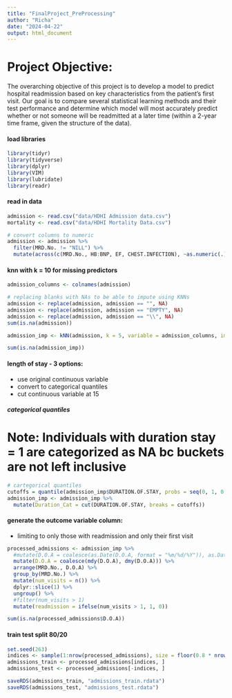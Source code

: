 ```yaml
---
title: "FinalProject_PreProcessing"
author: "Richa"
date: "2024-04-22"
output: html_document
---
```

# Project Objective: 

The overarching objective of this project is to develop a model to predict hospital readmission based on key characteristics from the patient’s first visit. 
Our goal is to compare several statistical learning methods and their test performance and determine which model will most accurately predict whether or not someone will be readmitted at a later time (within a 2-year time frame, given the structure of the data).

#### load libraries

```r
library(tidyr)
library(tidyverse)
library(dplyr)
library(VIM)
library(lubridate)
library(readr)
```

#### read in data

```r
admission <- read.csv("data/HDHI Admission data.csv")
mortality <- read.csv("data/HDHI Mortality Data.csv")
```

```r
# convert columns to numeric
admission <- admission %>% 
  filter(MRD.No. != "NILL") %>% 
  mutate(across(c(MRD.No., HB:BNP, EF, CHEST.INFECTION), ~as.numeric(.))) 
```

#### knn with k = 10 for missing predictors

```r
admission_columns <- colnames(admission)
```

```r
# replacing blanks with NAs to be able to impute using KNNs
admission <- replace(admission, admission == "", NA)
admission <- replace(admission, admission == "EMPTY", NA)
admission <- replace(admission, admission == "\\", NA)
sum(is.na(admission))
```


```r
admission_imp <- kNN(admission, k = 5, variable = admission_columns, imp_var = FALSE)
```

```r
sum(is.na(admission_imp))
```

#### length of stay - 3 options:

- use original continuous variable
- convert to categorical quantiles
- cut continuous variable at 15

##### categorical quantiles

# Note: Individuals with duration stay = 1 are categorized as NA bc buckets are not left inclusive

```r
# cartegorical quantiles
cutoffs = quantile(admission_imp$DURATION.OF.STAY, probs = seq(0, 1, 0.25))
admission_imp <- admission_imp %>% 
  mutate(Duration_Cat = cut(DURATION.OF.STAY, breaks = cutoffs)) 
```

#### generate the outcome variable column: 

- limiting to only those with readmission and only their first visit

```r
processed_admissions <- admission_imp %>% 
  #mutate(D.O.A = coalesce(as.Date(D.O.A, format = "%m/%d/%Y")), as.Date(D.O.A, format = "%d/%m/%Y")) %>% 
  mutate(D.O.A = coalesce(mdy(D.O.A), dmy(D.O.A))) %>% 
  arrange(MRD.No., D.O.A) %>% 
  group_by(MRD.No.) %>% 
  mutate(num_visits = n()) %>% 
  dplyr::slice(1) %>% 
  ungroup() %>% 
  #filter(num_visits > 1)
  mutate(readmission = ifelse(num_visits > 1, 1, 0))
```

```r
sum(is.na(processed_admissions$D.O.A))
```

#### train test split 80/20

```r
set.seed(263)
indices <- sample(1:nrow(processed_admissions), size = floor(0.8 * nrow(processed_admissions)), replace = FALSE)
admissions_train <- processed_admissions[indices, ]
admissions_test <- processed_admissions[-indices, ]
```

```r
saveRDS(admissions_train, "admissions_train.rdata")
saveRDS(admissions_test, "admissions_test.rdata")
```




